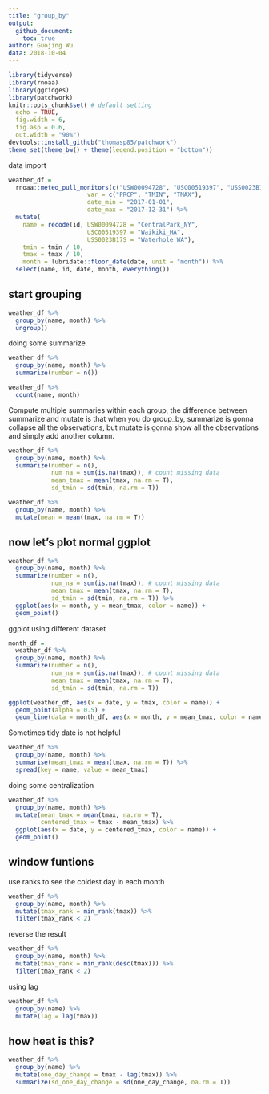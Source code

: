 ```yaml
---
title: "group_by"
output:
  github_document:
    toc: true
author: Guojing Wu
data: 2018-10-04
---
```


```r
library(tidyverse)
library(rnoaa)
library(ggridges)
library(patchwork)
knitr::opts_chunk$set( # default setting
  echo = TRUE, 
  fig.width = 6, 
  fig.asp = 0.6, 
  out.width = "90%")
devtools::install_github("thomasp85/patchwork")
theme_set(theme_bw() + theme(legend.position = "bottom"))
```

data import

```r
weather_df = 
  rnoaa::meteo_pull_monitors(c("USW00094728", "USC00519397", "USS0023B17S"),
                      var = c("PRCP", "TMIN", "TMAX"), 
                      date_min = "2017-01-01",
                      date_max = "2017-12-31") %>%
  mutate(
    name = recode(id, USW00094728 = "CentralPark_NY", 
                      USC00519397 = "Waikiki_HA",
                      USS0023B17S = "Waterhole_WA"),
    tmin = tmin / 10,
    tmax = tmax / 10,
    month = lubridate::floor_date(date, unit = "month")) %>%
  select(name, id, date, month, everything())
```

## start grouping

```r
weather_df %>% 
  group_by(name, month) %>% 
  ungroup()
```

doing some summarize

```r
weather_df %>% 
  group_by(name, month) %>% 
  summarize(number = n())

weather_df %>% 
  count(name, month)
```

Compute multiple summaries within each group, the difference between summarize and mutate is that when you do group_by, summarize is gonna collapse all the observations, but mutate is gonna show all the observations and simply add another column.

```r
weather_df %>%
  group_by(name, month) %>%
  summarize(number = n(),
            num_na = sum(is.na(tmax)), # count missing data
            mean_tmax = mean(tmax, na.rm = T), 
            sd_tmin = sd(tmin, na.rm = T))

weather_df %>%
  group_by(name, month) %>%
  mutate(mean = mean(tmax, na.rm = T))
```

## now let's plot normal ggplot

```r
weather_df %>%
  group_by(name, month) %>%
  summarize(number = n(),
            num_na = sum(is.na(tmax)), # count missing data
            mean_tmax = mean(tmax, na.rm = T), 
            sd_tmin = sd(tmin, na.rm = T)) %>% 
  ggplot(aes(x = month, y = mean_tmax, color = name)) +
  geom_point()

```

ggplot using different dataset

```r
month_df = 
  weather_df %>%
  group_by(name, month) %>%
  summarize(number = n(),
            num_na = sum(is.na(tmax)), # count missing data
            mean_tmax = mean(tmax, na.rm = T), 
            sd_tmin = sd(tmin, na.rm = T))

ggplot(weather_df, aes(x = date, y = tmax, color = name)) +
  geom_point(alpha = 0.5) +
  geom_line(data = month_df, aes(x = month, y = mean_tmax, color = name))
```

Sometimes tidy date is not helpful

```r
weather_df %>% 
  group_by(name, month) %>% 
  summarise(mean_tmax = mean(tmax, na.rm = T)) %>% 
  spread(key = name, value = mean_tmax)
```

doing some centralization

```r
weather_df %>%
  group_by(name, month) %>%
  mutate(mean_tmax = mean(tmax, na.rm = T), 
         centered_tmax = tmax - mean_tmax) %>% 
  ggplot(aes(x = date, y = centered_tmax, color = name)) +
  geom_point()
```

## window funtions

use ranks to see the coldest day in each month

```r
weather_df %>%
  group_by(name, month) %>%
  mutate(tmax_rank = min_rank(tmax)) %>% 
  filter(tmax_rank < 2)
```

reverse the result

```r
weather_df %>%
  group_by(name, month) %>%
  mutate(tmax_rank = min_rank(desc(tmax))) %>% 
  filter(tmax_rank < 2)
```

using lag

```r
weather_df %>%
  group_by(name) %>%
  mutate(lag = lag(tmax))
```

## how heat is this?

```r
weather_df %>%
  group_by(name) %>%
  mutate(one_day_change = tmax - lag(tmax)) %>% 
  summarize(sd_one_day_change = sd(one_day_change, na.rm = T))
```

